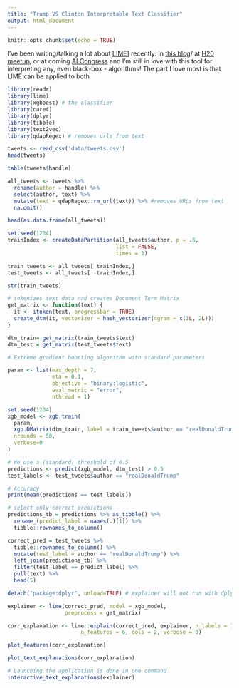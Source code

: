```yaml
---
title: "Trump VS Clinton Interpretable Text Classifier"
output: html_document
---
```


```r
knitr::opts_chunk$set(echo = TRUE)
```

I've been writing/talking a lot about  [LIME](https://www.oreilly.com/learning/introduction-to-local-interpretable-model-agnostic-explanations-lime)] recently: in [this blog](https://kkulma.github.io/2017-11-07-automated_machine_learning_in_cancer_detection/)/ at [H20 meetup](https://www.youtube.com/watch?v=CY3t11vuuOM), or at coming [AI Congress](https://theaicongress.com/) and I'm still in love with this tool for interpreting any, even black-box - algorithms! The part I love most is that LIME can be applied to both   

```r
library(readr)
library(lime)
library(xgboost) # the classifier
library(caret)
library(dplyr)
library(tibble)
library(text2vec) 
library(qdapRegex) # removes urls from text
```


```r
tweets <- read_csv('data/tweets.csv')
head(tweets)
```

```r
table(tweets$handle)
```


```r
all_tweets <- tweets %>% 
  rename(author = handle) %>% 
  select(author, text) %>% 
  mutate(text = qdapRegex::rm_url(text)) %>% #removes URLs from text
  na.omit()

head(as.data.frame(all_tweets))
```

```r
set.seed(1234)
trainIndex <- createDataPartition(all_tweets$author, p = .8, 
                                  list = FALSE, 
                                  times = 1)

train_tweets <- all_tweets[ trainIndex,]
test_tweets <- all_tweets[ -trainIndex,]

str(train_tweets)
```



```r
# tokenizes text data nad creates Document Term Matrix
get_matrix <- function(text) {
  it <- itoken(text, progressbar = TRUE)
  create_dtm(it, vectorizer = hash_vectorizer(ngram = c(1L, 2L)))
}

dtm_train= get_matrix(train_tweets$text)
dtm_test = get_matrix(test_tweets$text)

# Extreme gradient boosting algorithm with standard parameters

param <- list(max_depth = 7, 
              eta = 0.1, 
              objective = "binary:logistic", 
              eval_metric = "error", 
              nthread = 1)

set.seed(1234)
xgb_model <- xgb.train(
  param, 
  xgb.DMatrix(dtm_train, label = train_tweets$author == "realDonaldTrump"),
  nrounds = 50,
  verbose=0
)
```


```r
# We use a (standard) threshold of 0.5
predictions <- predict(xgb_model, dtm_test) > 0.5
test_labels <- test_tweets$author == "realDonaldTrump"

# Accuracy
print(mean(predictions == test_labels))
```


```r
# select only correct predictions
predictions_tb = predictions %>% as_tibble() %>% 
  rename_(predict_label = names(.)[1]) %>%
  tibble::rownames_to_column()

correct_pred = test_tweets %>%
  tibble::rownames_to_column() %>% 
  mutate(test_label = author == "realDonaldTrump") %>%
  left_join(predictions_tb) %>%
  filter(test_label == predict_label) %>% 
  pull(text) %>% 
  head(5)
```



```r
detach("package:dplyr", unload=TRUE) # explainer will not run with dplyr in the workspace
```


```r
explainer <- lime(correct_pred, model = xgb_model, 
                  preprocess = get_matrix)
```

```r
corr_explanation <- lime::explain(correct_pred, explainer, n_labels = 1, 
                       n_features = 6, cols = 2, verbose = 0)
```


```r
plot_features(corr_explanation)
```

```r
plot_text_explanations(corr_explanation)
```


```r
# Launching the application is done in one command
interactive_text_explanations(explainer)
```



